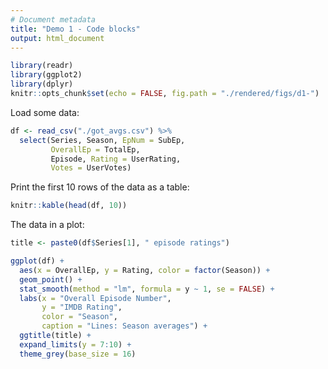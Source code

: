 ```yaml
---
# Document metadata
title: "Demo 1 - Code blocks"
output: html_document
---
```



```r
library(readr)
library(ggplot2)
library(dplyr)
knitr::opts_chunk$set(echo = FALSE, fig.path = "./rendered/figs/d1-")
```


Load some data: 

```r
df <- read_csv("./got_avgs.csv") %>% 
  select(Series, Season, EpNum = SubEp, 
         OverallEp = TotalEp,
         Episode, Rating = UserRating, 
         Votes = UserVotes)
```


Print the first 10 rows of the data as a table:

```r
knitr::kable(head(df, 10))
```


The data in a plot:

```r
title <- paste0(df$Series[1], " episode ratings")

ggplot(df) +
  aes(x = OverallEp, y = Rating, color = factor(Season)) +
  geom_point() +
  stat_smooth(method = "lm", formula = y ~ 1, se = FALSE) +
  labs(x = "Overall Episode Number",
       y = "IMDB Rating", 
       color = "Season",
       caption = "Lines: Season averages") +
  ggtitle(title) + 
  expand_limits(y = 7:10) + 
  theme_grey(base_size = 16)
```

